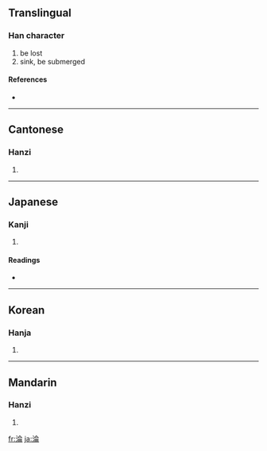 {{also|沦}}
==Translingual==

===Han character===
{{Han char|rn=85|rad=水|as=08|sn=11|four=3812<sub>7</sub>|canj=水人一月 (EOMB)}}

# be lost
# sink, be submerged

====References====
* {{Han ref|kx=0631.060|dkj=17675|dj=1033.100|hdz=31653.050|uh=6DEA|ud=28138|bh=B25F|bd=45663}}

----

==Cantonese==

===Hanzi===
{{yue-hanzi|jyut=|y=leun4}}

# {{defn|Cantonese}}

----

==Japanese==

===Kanji===
{{ja-kanji|grade=|rs=水08}}

# {{defn|Japanese}}

====Readings====
* {{ja-readings|on=[[りん]] (rin), [[ろん]] (ron)|kun=[[しずむ]] (shizumu)}}

----

==Korean==

===Hanja===
{{ko-hanja|hangeul=륜>윤, 논|eumhun=|rv=ryun>yun, non|mr=ryun>yun, non|y=lyun>yun, non}}

# {{defn|Korean}}

----

==Mandarin==

===Hanzi===
{{cmn-hanzi|sim=沦|pin=[[lún]] ([[lun2]])|wg=lun<sup>2</sup>}}

# {{defn|Mandarin}}

[[fr:淪]]
[[ja:淪]]